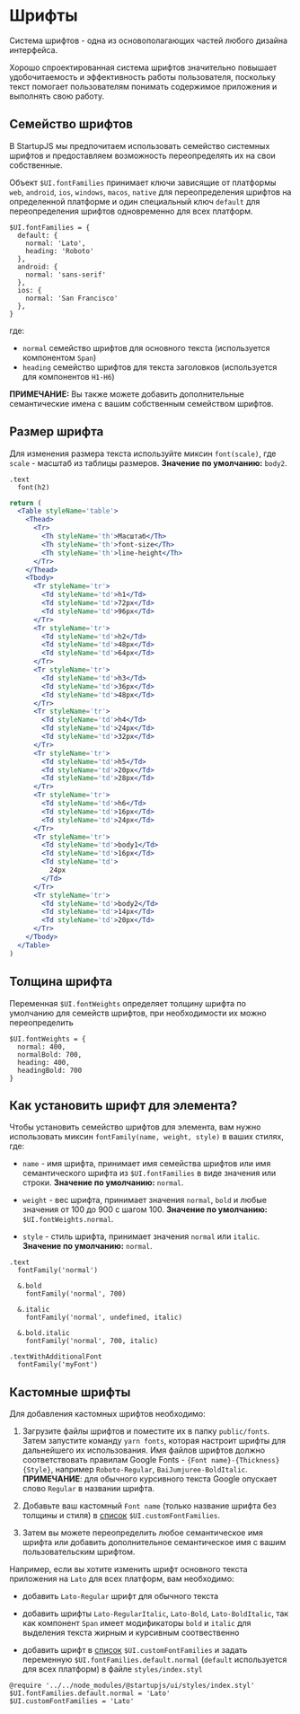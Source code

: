 
# Шрифты

Система шрифтов - одна из основополагающих частей любого дизайна интерфейса.

Хорошо спроектированная система шрифтов значительно повышает удобочитаемость и эффективность работы пользователя, поскольку текст помогает пользователям понимать содержимое приложения и выполнять свою работу.

## Cемейство шрифтов

В StartupJS мы предпочитаем использовать семейство системных шрифтов и предоставляем возможность переопределять их на свои собственные.

Объект `$UI.fontFamilies` принимает ключи зависящие от платформы `web`, `android`, `ios`, `windows`, `macos`, `native` для переопределения шрифтов на определенной платформе и один специальный ключ `default` для переопределения шрифтов одновременно для всех платформ.

```styl
$UI.fontFamilies = {
  default: {
    normal: 'Lato',
    heading: 'Roboto'
  },
  android: {
    normal: 'sans-serif'
  },
  ios: {
    normal: 'San Francisco'
  },
}
```

где:

* `normal` семейство шрифтов для основного текста (используется компонентом `Span`)
* `heading` семейство шрифтов для текста заголовков (используется для компонентов `H1-H6`)

**ПРИМЕЧАНИЕ:** Вы также можете добавить дополнительные семантические имена с вашим собственным семейством шрифтов.

## Размер шрифта

Для изменения размера текста используйте миксин `font(scale)`, где `scale` - масштаб из таблицы размеров. **Значение по умолчанию:** `body2`.

```stylus
.text
  font(h2)
```

```jsx pure-example
return (
  <Table styleName='table'>
    <Thead>
      <Tr>
        <Th styleName='th'>Масштаб</Th>
        <Th styleName='th'>font-size</Th>
        <Th styleName='th'>line-height</Th>
      </Tr>
    </Thead>
    <Tbody>
      <Tr styleName='tr'>
        <Td styleName='td'>h1</Td>
        <Td styleName='td'>72px</Td>
        <Td styleName='td'>96px</Td>
      </Tr>
      <Tr styleName='tr'>
        <Td styleName='td'>h2</Td>
        <Td styleName='td'>48px</Td>
        <Td styleName='td'>64px</Td>
      </Tr>
      <Tr styleName='tr'>
        <Td styleName='td'>h3</Td>
        <Td styleName='td'>36px</Td>
        <Td styleName='td'>48px</Td>
      </Tr>
      <Tr styleName='tr'>
        <Td styleName='td'>h4</Td>
        <Td styleName='td'>24px</Td>
        <Td styleName='td'>32px</Td>
      </Tr>
      <Tr styleName='tr'>
        <Td styleName='td'>h5</Td>
        <Td styleName='td'>20px</Td>
        <Td styleName='td'>28px</Td>
      </Tr>
      <Tr styleName='tr'>
        <Td styleName='td'>h6</Td>
        <Td styleName='td'>16px</Td>
        <Td styleName='td'>24px</Td>
      </Tr>
      <Tr styleName='tr'>
        <Td styleName='td'>body1</Td>
        <Td styleName='td'>16px</Td>
        <Td styleName='td'>
          24px
        </Td>
      </Tr>
      <Tr styleName='tr'>
        <Td styleName='td'>body2</Td>
        <Td styleName='td'>14px</Td>
        <Td styleName='td'>20px</Td>
      </Tr>
    </Tbody>
  </Table>
)
```

## Толщина шрифта

Переменная `$UI.fontWeights` определяет толщину шрифта по умолчанию для семейств шрифтов, при необходимости их можно переопределить

```stylus
$UI.fontWeights = {
  normal: 400,
  normalBold: 700,
  heading: 400,
  headingBold: 700
}
```

## Как установить шрифт для элемента?

Чтобы установить семейство шрифтов для элемента, вам нужно использовать миксин `fontFamily(name, weight, style)` в ваших стилях, где:

* `name` - имя шрифта, принимает имя семейства шрифтов или имя семантического шрифта из `$UI.fontFamilies` в виде значения или строки. **Значение по умолчанию:** `normal`.

* `weight` - вес шрифта, принимает значения `normal`, `bold` и любые значения от 100 до 900 с шагом 100. **Значение по умолчанию:** `$UI.fontWeights.normal`.

* `style` - стиль шрифта, принимает значения `normal` или `italic`. **Значение по умолчанию:** `normal`.


```stylus
.text
  fontFamily('normal')

  &.bold
    fontFamily('normal', 700)

  &.italic
    fontFamily('normal', undefined, italic)

  &.bold.italic
    fontFamily('normal', 700, italic)

.textWithAdditionalFont
  fontFamily('myFont')
```

## Кастомные шрифты

Для добавления кастомных шрифтов необходимо:

1. Загрузите файлы шрифтов и поместите их в папку `public/fonts`. Затем запустите команду `yarn fonts`, которая настроит шрифты для дальнейшего их использования. Имя файлов шрифтов должно соответствовать правилам Google Fonts - `{Font name}-{Thickness}{Style}`, например `Roboto-Regular`, `BaiJumjuree-BoldItalic`. **ПРИМЕЧАНИЕ**: для обычного курсивного текста Google опускает слово `Regular` в названии шрифта.

1. Добавьте ваш кастомный `Font name` (только название шрифта без толщины и стиля) в [список](https://stylus-lang.com/docs/iteration.html) `$UI.customFontFamilies`.

1. Затем вы можете переопределить любое семантическое имя шрифта или добавить дополнительное семантическое имя с вашим пользовательским шрифтом.

Например, если вы хотите изменить шрифт основного текста приложения на `Lato` для всех платформ, вам необходимо:

* добавить `Lato-Regular` шрифт для обычного текста

* добавить шрифты `Lato-RegularItalic`, `Lato-Bold`, `Lato-BoldItalic`, так как компонент `Span` имеет модификаторы `bold` и `italic` для выделения текста жирным и курсивным соотвественно

* добавить шрифт в [список](https://stylus-lang.com/docs/iteration.html) `$UI.customFontFamilies` и задать переменную `$UI.fontFamilies.default.normal` (`default` используется для всех платформ) в файле `styles/index.styl`

```stylus
@require '../../node_modules/@startupjs/ui/styles/index.styl'
$UI.fontFamilies.default.normal = 'Lato'
$UI.customFontFamilies = 'Lato'
```
